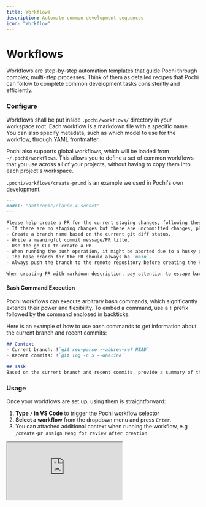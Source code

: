 ```yaml
---
title: Workflows
description: Automate common development sequences
icon: "Workflow"
---
```


# Workflows

Workflows are step-by-step automation templates that guide Pochi through complex, multi-step processes. Think of them as detailed recipes that Pochi can follow to complete common development tasks consistently and efficiently.

### Configure

Workflows shall be put inside `.pochi/workflows/` directory in your workspace root. Each workflow is a markdown file with a specific name. You can also specify metadata, such as which model to use for the workflow, through YAML frontmatter. 

Pochi also supports global workflows, which will be loaded from `~/.pochi/workflows`. This allows you to define a set of common workflows that you use across all of your projects, without having to copy them into each project's workspace. 

`.pochi/workflows/create-pr.md` is an example we used in Pochi's own development.

```markdown
---
model: "anthropic/claude-4-sonnet"
---

Please help create a PR for the current staging changes, following these guidelines:
- If there are no staging changes but there are uncommitted changes, please stage them first.
- Create a branch name based on the current git diff status.
- Write a meaningful commit message/PR title.
- Use the gh CLI to create a PR.
- When running the push operation, it might be aborted due to a husky pre-push hook. For formatting issues, amend the files and try again. For other issues, try to resolve them as much as possible.
- The base branch for the PR should always be `main`.
- Always push the branch to the remote repository before creating the PR.

When creating PR with markdown description, pay attention to escape backticks, otherwise it will be executed as command substitution in the shell.
```

#### Bash Command Execution

Pochi workflows can execute arbitrary bash commands, which significantly extends their power and flexibility. To embed a command, use a `!` prefix followed by the command enclosed in backticks.

Here is an example of how to use bash commands to get information about the current branch and recent commits:

```markdown
## Context
- Current branch: !`git rev-parse --abbrev-ref HEAD`
- Recent commits: !`git log -n 5 --oneline`

## Task
Based on the current branch and recent commits, provide a summary of the recent changes.

```

### Usage

Once your workflows are set up, using them is straightforward:
1. **Type `/` in VS Code** to trigger the Pochi workflow selector
2. **Select a workflow** from the dropdown menu and press `Enter`.
3. You can attached additional context when running the workflow, e.g `/create-pr assign Meng for review after creation`.

<div
  style={{
    position: "relative",
    paddingBottom: "53.7%",
    height: 0,
    overflow: "hidden",
    maxWidth: "100%",
  }}
>
  <iframe
    src="https://drive.google.com/file/d/1p9UeAfkLEOlXBABF4CGub_aqAlAnmbVe/preview"
    style={{
      position: "absolute",
      top: 0,
      left: 0,
      width: "100%",
      height: "100%",
      border: "none",
      borderRadius: "8px",
    }}
    allowFullScreen
    title="Pochi Demo - Workflows"
  />
</div>

_This video demonstrates how to use workflows in VS Code_
